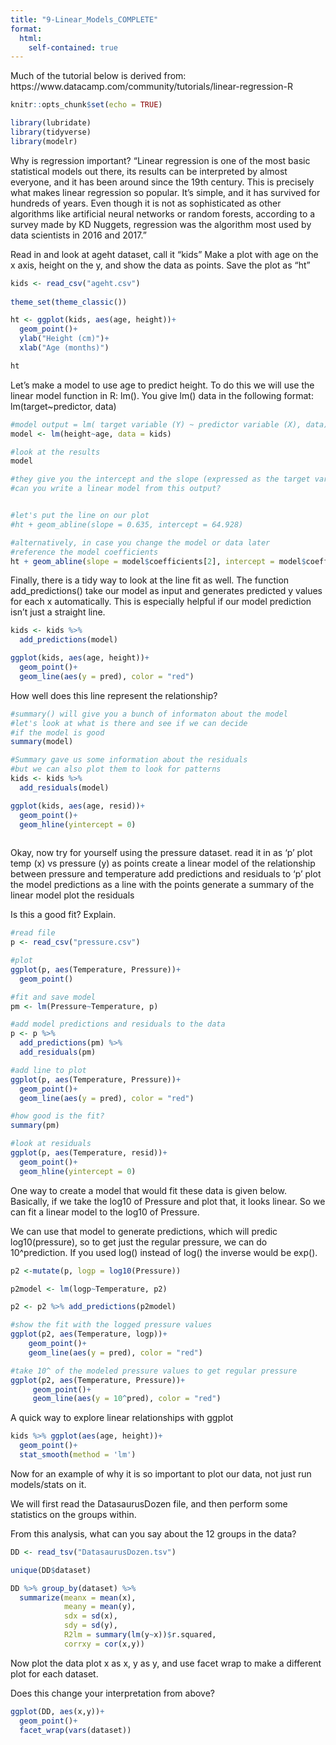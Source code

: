 ```yaml
---
title: "9-Linear_Models_COMPLETE"
format:
  html: 
    self-contained: true
---
```


Much of the tutorial below is derived from: 
https://www.datacamp.com/community/tutorials/linear-regression-R

```r
knitr::opts_chunk$set(echo = TRUE)

library(lubridate)
library(tidyverse)
library(modelr)
```
Why is regression important?
"Linear regression is one of the most basic statistical models out there, its results can be interpreted by almost everyone, and it has been around since the 19th century. This is precisely what makes linear regression so popular. It’s simple, and it has survived for hundreds of years. Even though it is not as sophisticated as other algorithms like artificial neural networks or random forests, according to a survey made by KD Nuggets, regression was the algorithm most used by data scientists in 2016 and 2017."

Read in and look at ageht dataset, call it "kids"
Make a plot with age on the x axis, height on the y, and show the data as points.
Save the plot as "ht"
```r
kids <- read_csv("ageht.csv")
 
theme_set(theme_classic())

ht <- ggplot(kids, aes(age, height))+
  geom_point()+
  ylab("Height (cm)")+
  xlab("Age (months)")

ht
```

Let's make a model to use age to predict height. To do this we will use the linear model function in R: lm().
You give lm() data in the following format: lm(target~predictor, data)
```r
#model output = lm( target variable (Y) ~ predictor variable (X), data)
model <- lm(height~age, data = kids)

#look at the results
model

#they give you the intercept and the slope (expressed as the target variable)
#can you write a linear model from this output?


#let's put the line on our plot
#ht + geom_abline(slope = 0.635, intercept = 64.928)

#alternatively, in case you change the model or data later
#reference the model coefficients 
ht + geom_abline(slope = model$coefficients[2], intercept = model$coefficients[1], color = "blue")

```
Finally, there is a tidy way to look at the line fit as well.
The function add_predictions() take our model as input and generates predicted y values for each x automatically. This is especially helpful if our model prediction isn't just a straight line.
```r
kids <- kids %>%
  add_predictions(model)

ggplot(kids, aes(age, height))+
  geom_point()+
  geom_line(aes(y = pred), color = "red")
```

How well does this line represent the relationship?

```r
#summary() will give you a bunch of informaton about the model
#let's look at what is there and see if we can decide
#if the model is good
summary(model)

#Summary gave us some information about the residuals
#but we can also plot them to look for patterns
kids <- kids %>%
  add_residuals(model)

ggplot(kids, aes(age, resid))+
  geom_point()+
  geom_hline(yintercept = 0)
  
```

Okay, now try for yourself using the pressure dataset.
read it in as 'p'
plot temp (x) vs pressure (y) as points
create a linear model of the relationship between pressure and temperature
add predictions and residuals to 'p'
plot the model predictions as a line with the points
generate a summary of the linear model
plot the residuals

Is this a good fit? Explain.

```r
#read file
p <- read_csv("pressure.csv")

#plot
ggplot(p, aes(Temperature, Pressure))+
  geom_point()

#fit and save model
pm <- lm(Pressure~Temperature, p)

#add model predictions and residuals to the data
p <- p %>%
  add_predictions(pm) %>%
  add_residuals(pm)

#add line to plot
ggplot(p, aes(Temperature, Pressure))+
  geom_point()+
  geom_line(aes(y = pred), color = "red")

#how good is the fit?
summary(pm)

#look at residuals 
ggplot(p, aes(Temperature, resid))+
  geom_point()+
  geom_hline(yintercept = 0)

```

One way to create a model that would fit these data is given below. Basically, if we take the log10 of Pressure and plot that, it looks linear. So we can fit a linear model to the log10 of Pressure. 

We can use that model to generate predictions, which will predic log10(pressure), so to get just the regular pressure, we can do 10^prediction. If you used log() instead of log() the inverse would be exp(). 

```r
p2 <-mutate(p, logp = log10(Pressure))

p2model <- lm(logp~Temperature, p2)

p2 <- p2 %>% add_predictions(p2model)

#show the fit with the logged pressure values
ggplot(p2, aes(Temperature, logp))+
    geom_point()+
    geom_line(aes(y = pred), color = "red")

#take 10^ of the modeled pressure values to get regular pressure
ggplot(p2, aes(Temperature, Pressure))+
     geom_point()+
     geom_line(aes(y = 10^pred), color = "red")

```


A quick way to explore linear relationships with ggplot

```r
kids %>% ggplot(aes(age, height))+
  geom_point()+
  stat_smooth(method = 'lm')
```

Now for an example of why it is so important to plot our data, not just run models/stats on it.

We will first read the DatasaurusDozen file, and then perform some statistics on the groups within.

From this analysis, what can you say about the 12 groups in the data?

```r
DD <- read_tsv("DatasaurusDozen.tsv")

unique(DD$dataset)

DD %>% group_by(dataset) %>%
  summarize(meanx = mean(x), 
            meany = mean(y),
            sdx = sd(x), 
            sdy = sd(y),
            R2lm = summary(lm(y~x))$r.squared,
            corrxy = cor(x,y))
```
Now plot the data plot x as x, y as y, and use facet wrap to make a different plot for each dataset.

Does this change your interpretation from above? 

```r
ggplot(DD, aes(x,y))+
  geom_point()+
  facet_wrap(vars(dataset))
```

 
